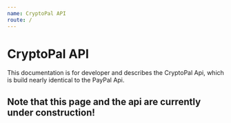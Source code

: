 ```yaml
---
name: CryptoPal API
route: /
---
```


# CryptoPal API

This documentation is for developer and describes the CryptoPal Api, which is build nearly identical to the PayPal Api.

<h2>Note that this page and the api are currently under construction!</h2>

